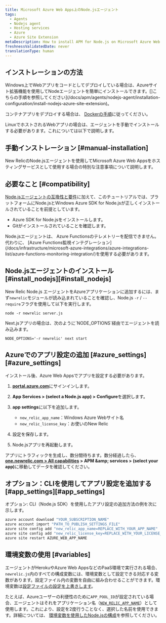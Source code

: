 ```yaml
---
title: Microsoft Azure Web Apps上のNode.jsエージェント
tags:
  - Agents
  - Nodejs agent
  - Hosting services
  - Azure
  - Azure Site Extension
metaDescription: How to install APM for Node.js on Microsoft Azure Web Apps.
freshnessValidatedDate: never
translationType: human
---
```


## インストレーションの方法

Windows上でWebアプリをコードとしてデプロイしている場合は、Azureサイト拡張機能を使用してNodeエージェントを簡単にインストールできます。\[]こちらの手順を参照してください]\(/docs/apm/agents/nodejs-agent/installation-configuration/install-nodejs-azure-site-extension)。

コンテナアプリをデプロイする場合は、 [Dockerの手順](/docs/apm/agents/nodejs-agent/installation-configuration/install-nodejs-agent-docker)に従ってください。

LinuxでホストされるWebアプリの場合は、エージェントを手動でインストールする必要があります。これについては以下で説明します。

## 手動インストレーション [#manual-installation]

New RelicのNode.jsエージェントを使用してMicrosoft Azure Web Appsをホスティングサービスとして使用する場合の特別な注意事項について説明します。

## 必要なこと [#compatibility]

[Node.jsエージェントの互換性と要件](/docs/agents/nodejs-agent/getting-started/compatibility-requirements-nodejs-agent)に加えて、このチュートリアルでは、プラットフォームにNode.jsとWindows Azure SDK for Node.jsが正しくインストールされていることを前提としています。

* Azure SDK for Node.jsをインストールします。
* Gitがインストールされていることを確認します。

<Callout variant="important">
  Node.jsエージェントは、 Azure Functionsのテレメトリーを配信できません。代わりに、 [Azure Functions監視インテグレーション](/docs/infrastructure/microsoft-azure-integrations/azure-integrations-list/azure-functions-monitoring-integration/)を使用する必要があります。
</Callout>

## Node.jsエージェントのインストール [#install\_nodejs][#install_nodejs]

New Relic Node.js エージェントをAzureアプリケーションに追加するには、まず`newrelic`モジュールが読み込まれていることを確認し、Node.js `-r` / `--require`フラグを使用して以下を実行します。

```shell
node -r newrelic server.js
```

<Callout variant="important">
  Next.jsアプリの場合は、次のように`NODE_OPTIONS`経由でエージェントを読み込みます。

  ```shell
  NODE_OPTIONS='-r newrelic' next start
  ```
</Callout>

## Azureでのアプリ設定の追加 [#azure\_settings][#azure_settings]

インストール後、Azure Web Appsでアプリを設定する必要があります。

1. <DNT>**[portal.azure.com](https://portal.azure.com)**</DNT>にサインインします。

2. <DNT>**App Services &gt; (select a Node.js app) &gt; Configure**</DNT>を選択します。

3. <DNT>**app settings**</DNT>に以下を追加します。

   * `new_relic_app_name`：Windows Azure Webサイト名
   * `new_relic_license_key`：お使いのNew Relic<InlinePopover type="licenseKey" />

4. 設定を保存します。

5. Node.jsアプリを再起動します。

アプリにトラフィックを生成し、数分間待ちます。数分経過したら、 <DNT>**[one.newrelic.com &gt; All capabilities](https://one.newrelic.com/all-capabilities) &gt; APM &amp;amp; services &gt; (select your app)**</DNT>に移動してデータを確認してください。

## オプション：CLIを使用してアプリ設定を追加する [#app\_settings][#app_settings]

オプション: CLI（Node.js SDK）を使用したアプリ設定の追加方法の例を次に示します。

```bash
azure account download "YOUR_SUBSCRIPTION_NAME"
azure account import "PATH_TO_PUBLISH_SETTINGS_FILE"
azure site config add "new_relic_app_name=REPLACE_WITH_YOUR_APP_NAME"
azure site config add "new_relic_license_key=REPLACE_WITH_YOUR_LICENSE_KEY"
azure site restart AZURE_WEB_APP_NAME
```

## 環境変数の使用 [#variables]

エージェントがHerokuやAzure Web AppsなどのPaaS環境で実行される場合、 `newrelic.js`内のすべての構成変数には、環境変数として設定できる対応する変数があります。設定ファイル内の変数を自由に組み合わせることができます。環境変数は[設定ファイルの設定を上書きします](/docs/agents/nodejs-agent/installation-configuration/nodejs-agent-configuration#methods-and-precedence)。

たとえば、Azureユーザーの利便性のために`APP_POOL_ID`が設定されている場合、エージェントはそれをアプリケーション名（[`NEW_RELIC_APP_NAME`](/docs/nodejs/configuring-nodejs-with-environment-variables#app_name)）として使用します。これにより、設定を2度行うことなく、選択した名前を使用できます。詳細については、 [環境変数を使用したNode.jsの構成](/docs/nodejs/configuring-nodejs-with-environment-variables)を参照してください。